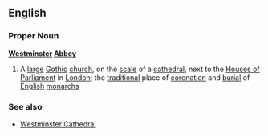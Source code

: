 ==English==
===Proper Noun===
{{wikipedia}}
'''[[Westminster]] [[Abbey]]'''
#A [[large]] [[Gothic]] [[church]], on the [[scale]] of a [[cathedral]], next to the [[Houses of Parliament]] in [[London]]; the [[traditional]] place of [[coronation]] and [[burial]] of [[English]] [[monarch]]s
===See also===
*[[Westminster Cathedral]]